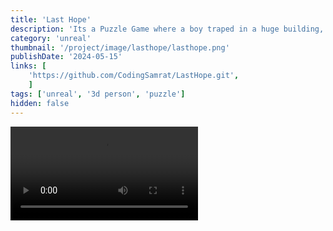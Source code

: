 ```yaml
---
title: 'Last Hope'
description: 'Its a Puzzle Game where a boy traped in a huge building, and he has to solve puzzles to reach to the next flore of the building.'
category: 'unreal'
thumbnail: '/project/image/lasthope/lasthope.png'
publishDate: '2024-05-15'
links: [
    'https://github.com/CodingSamrat/LastHope.git',  
    ]
tags: ['unreal', '3d person', 'puzzle']
hidden: false
---
```



<YouTube id='vSRl7xYgZl8' />
<Video loop src='/project/image/carphysics/demoVideo.mp4'/>
<ImageLg  alt=""  src="/project/image/slr/flow-chart.png"/>
<ImageSm src='/project/image/tossnow/ss2.png'/>


## Title: Last Hope: The Tower's Ascent

### Concept Overview 
In "Last Hope: The Tower's Ascent," players embark on an emotional journey through a post-apocalyptic world where civilization has been decimated, leaving only one survivor—a young boy. Tasked with reaching the top of a towering skyscraper to activate a device that will transport him to a distant planet, players must navigate through each floor of the building, overcoming obstacles and solving puzzles to progress.

### Story Introduction 
The world as we knew it is gone. A catastrophic event has left Earth barren and desolate, with only remnants of humanity scattered across the landscape. Among the ruins, a lone survivor emerges—a young boy, orphaned and alone, but determined to find hope amidst the devastation.

As he searches for a way to escape the desolation, the boy discovers a towering skyscraper looming in the distance. Legends speak of a device atop the building—a gateway created by his parents as a last resort to flee the dying planet. With no other options, the boy sets out on a perilous journey to reach the summit and activate the gateway, hoping to find a new home among the stars.

### Gameplay Mechanics 
Each floor of the skyscraper serves as a unique level, presenting the player with a series of puzzles and challenges to overcome. To progress to the next floor and ultimately reach the rooftop, players must successfully navigate through each level, using logic, wit, and problem-solving skills to unlock doors, manipulate objects, and outsmart environmental hazards.

Puzzles may range from pattern recognition and memory tests to physics-based challenges and riddles. As players advance, the difficulty of the puzzles increases, requiring creative thinking and strategic planning to overcome. Along the way, the boy will uncover clues about his parents' past and the events that led to the world's demise, adding depth to the narrative and driving the player's determination to succeed.

### Visuals and Atmosphere 
"Last Hope: The Tower's Ascent" features stunning, atmospheric visuals that bring the post-apocalyptic world to life. From the crumbling ruins of the city below to the eerie silence of the abandoned skyscraper, every environment is richly detailed and evocative, immersing players in the desolate landscape.

The soundtrack complements the game's atmosphere, with haunting melodies and ambient sounds enhancing the sense of isolation and desperation. As players ascend the tower, the tone shifts gradually from despair to hope, reflecting the boy's journey of self-discovery and resilience in the face of adversity.

### Conclusion 
"Last Hope: The Tower's Ascent" is more than just a game—it's a testament to the strength of the human spirit and the power of hope in the darkest of times. With its compelling narrative, challenging puzzles, and immersive atmosphere, the game offers players a unique and unforgettable experience as they embark on a quest for redemption and salvation in a world on the brink of destruction.